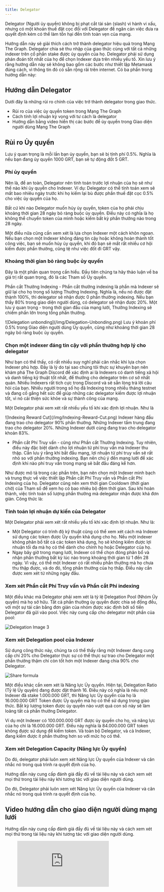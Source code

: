 ```yaml
---
title: Delegator
---
```


Delegator (Người ủy quyền) không bị phạt cắt tài sản (slash) vì hành vi xấu, nhưng có một khoản thuế đặt cọc đối với Delegator để ngăn cản việc đưa ra quyết định kém có thể làm tổn hại đến tính toàn vẹn của mạng.

Hướng dẫn này sẽ giải thích cách trở thành delegator hiệu quả trong Mạng The Graph. Delegator chia sẻ thu nhập của giao thức cùng với tất cả những indexer trên cổ phần stake được ủy quyền của họ. Delegator phải sử dụng phán đoán tốt nhất của họ để chọn Indexer dựa trên nhiều yếu tố. Xin lưu ý rằng hướng dẫn này sẽ không bao gồm các bước như thiết lập Metamask đúng cách, vì thông tin đó có sẵn rộng rãi trên internet. Có ba phần trong hướng dẫn này:

## Hướng dẫn Delegator

Dưới đây là những rủi ro chính của việc trở thành delegator trong giao thức.

- Rủi ro của việc ủy quyền token trong Mạng The Graph
- Cách tính lợi nhuận kỳ vọng với tư cách là delegator
- Hướng dẫn bằng video hiển thị các bước để ủy quyền trong Giao diện người dùng Mạng The Graph

## Rủi ro Ủy quyền

Lưu ý quan trọng là mỗi lần bạn ủy quyền, bạn sẽ bị tính phí 0.5%. Nghĩa là nếu bạn đang ủy quyền 1000 GRT, bạn sẽ tự động đốt 5 GRT.

### Phí ủy quyền

Nên là, để an toàn, Delegator nên tính toán trước lợi nhuận của họ sẽ như thế nào khi ủy quyền cho Indexer. Ví dụ: Delegator có thể tính toán xem sẽ mất bao nhiêu ngày trước khi họ kiếm lại bù được phần thuế đặt cọc 0.5% cho việc ủy quyền của họ.

Bất cứ khi nào Delegator muốn hủy ủy quyền, token của họ phải chịu khoảng thời gian 28 ngày bỏ ràng buộc ủy quyền. Điều này có nghĩa là họ không thể chuyển token của mình hoặc kiếm bất kỳ phần thưởng nào trong 28 ngày.

Một điều nữa cũng cần xem xét là lựa chọn Indexer một cách khôn ngoan. Nếu bạn chọn một Indexer không đáng tin cậy hoặc không hoàn thành tốt công việc, bạn sẽ muốn hủy ủy quyền, khi đó bạn sẽ mất rất nhiều cơ hội kiếm được phần thưởng, cũng tệ như việc đốt đi GRT vậy.

### Khoảng thời gian bỏ ràng buộc ủy quyền

Đây là một phần quan trọng cần hiểu. Đầu tiên chúng ta hãy thảo luận về ba giá trị rất quan trọng, đó là các Tham số Ủy quyền.

Phần cắt Thưởng Indexing - Phần cắt thưởng indexing là phần mà Indexer sẽ giữ lại cho họ trong số lượng Thưởng Indexing. Nghĩa là, nếu nó được đặt thành 100%, thì delegator sẽ nhận được 0 phần thưởng indexing. Nếu bạn thấy 80% trong giao diện người dùng, có delegator sẽ nhận được 20%. Một lưu ý quan trọng - trong thời gian đầu của mạng lưới, Thưởng Indexing sẽ chiếm phần lớn trong tổng phần thưởng.

<div sx={{ mx: 'auto', maxWidth: '400px' }}>
  ![Delegation unbonding](/img/Delegation-Unbonding.png) Lưu ý khoản phí 0.5% trong Giao diện người dùng Ủy quyền, cũng
  như khoảng thời gian 28 ngày bỏ ràng buộc ủy quyền.
</div>

### Chọn một indexer đáng tin cậy với phần thưởng hợp lý cho delegator

Như bạn có thể thấy, có rất nhiều suy nghĩ phải cân nhắc khi lựa chọn Indexer phù hợp. Đây là lý do tại sao chúng tôi thực sự khuyên bạn nên khám phá The Graph Discord để xác định ai là Indexers có danh tiếng xã hội và danh tiếng kỹ thuật tốt nhất, để thưởng cho delegator trên cơ sở nhất quán. Nhiều Indexers rất tích cực trong Discord và sẽ sẵn lòng trả lời câu hỏi của bạn. Nhiều người trong số họ đã Indexing trong nhiều tháng testnet và đang cố gắng hết sức để giúp những các delegator kiếm được lợi nhuận tốt, vì nó cải thiện sức khỏe và sự thành công của mạng.

Một Delegator phải xem xét rất nhiều yếu tố khi xác định lợi nhuận. Như là

<div sx={{ mx: 'auto', maxWidth: '700px' }}>
  ![Indexing Reward Cut](/img/Indexing-Reward-Cut.png) Indexer hàng đầu đang trao cho delegator 90% phần thưởng. Những
  Indexer tầm trung đang trao cho delegator 20%. Những Indexer dưới cùng đang trao cho delegator khoản 83%.
</div>

- Phần cắt Phí Truy vấn - cũng như Phần cắt Thưởng Indexing. Tuy nhiên, điều này đặc biệt dành cho lợi nhuận từ phí truy vấn mà Indexer thu thập. Cần lưu ý rằng khi bắt đầu mạng, lợi nhuận từ phí truy vấn sẽ rất nhỏ so với phần thưởng indexing. Bạn nên chú ý đến mạng lưới để xác định khi nào phí truy vấn trong mạng sẽ bắt đầu đáng kể hơn.

Như được mô tả trong các phần trên, bạn nên chọn một Indexer minh bạch và trung thực về việc thiết lập Phần cắt Phí Truy vấn và Phần cắt Phí Indexing của họ. Delegator cũng nên xem thời gian Cooldown (thời gian chờ) của Tham số để xem họ có bao nhiêu bộ đệm thời gian. Sau khi hoàn thành, việc tính toán số lượng phần thưởng mà delegator nhận được khá đơn giản. Công thức là:

### Tính toán lợi nhuận dự kiến của Delegator

Một Delegator phải xem xét rất nhiều yếu tố khi xác định lợi nhuận. Như là:

- Một Delegator có trình độ kỹ thuật cũng có thể xem xét cách mà Indexer sử dụng các token được Ủy quyền khả dụng cho họ. Nếu một indexer không phân bổ tất cả các token khả dụng, họ sẽ không kiếm được lợi nhuận tối đa mà họ có thể dành cho chính họ hoặc Delegator của họ.
- Ngay bây giờ trong mạng lưới, Indexer có thể chọn đóng phân bổ và nhận phần thưởng bất kỳ lúc nào trong khoảng thời gian từ 1 đến 28 ngày. Vì vậy, có thể một Indexer có rất nhiều phần thưởng mà họ chưa thu thập được, và do đó, tổng phần thưởng của họ thấp. Điều này cần được xem xét từ những ngày đầu.

### Xem xét Phần cắt Phí Truy vấn và Phần cắt Phí indexing

Một điều khác mà Delegator phải xem xét là tỷ lệ Delegation Pool (Nhóm Ủy quyền) mà họ sở hữu. Tất cả phần thưởng ủy quyền được chia sẻ đồng đều, với một sự tái cân bằng đơn giản của nhóm được xác định bởi số tiền Delegator đã gửi vào pool. Việc này cung cấp cho delegator một phần của pool:

![Delegation Image 3](/img/Delegation-Reward-Formula.png)

### Xem xét Delegation pool của Indexer

Sử dụng công thức này, chúng ta có thể thấy rằng một Indexer đang cung cấp chỉ 20% cho Delegator thực sự có thể thực sự trao cho Delegator một phần thưởng thậm chí còn tốt hơn một Indexer đang chia 90% cho Delegator.

![Share formula](/img/Share-Forumla.png)

Một điều khác cần xem xét là Năng lực Ủy quyền. Hiện tại, Delegation Ratio (Tỷ lệ Ủy quyền) đang được đặt thành 16. Điều này có nghĩa là nếu một Indexer đã stake 1.000.000 GRT, thì Năng lực Ủy quyền của họ là 16.000.000 GRT Token được Ủy quyền mà họ có thể sử dụng trong giao thức. Bất kỳ lượng token được ủy quyền nào vượt quá con số này sẽ làm loãng tất cả phần thưởng Delegator.

Ví dụ một Indexer có 100.000.000 GRT được ủy quyền cho họ, và năng lực của họ chỉ là 16.000.000 GRT. Điều này nghĩa là 84.000.000 GRT token không được sử dụng để kiếm token. Và toàn bộ Delegator, và cả Indexer, đang kiếm được ít phần thưởng hơn so với mức họ có thể.

### Xem xét Delegation Capacity (Năng lực Ủy quyền)

Do đó, delegator phải luôn xem xét Năng lực Ủy quyền của Indexer và cân nhắc nó trong quá trình ra quyết định của họ.

Hướng dẫn này cung cấp đánh giá đầy đủ về tài liệu này và cách xem xét mọi thứ trong tài liệu này khi tương tác với giao diện người dùng.

Do đó, Delegator phải luôn xem xét Năng lực Ủy quyền của Indexer và cân nhắc nó trong quá trình ra quyết định của họ.

## Video hướng dẫn cho giao diện người dùng mạng lưới

Hướng dẫn này cung cấp đánh giá đầy đủ về tài liệu này và cách xem xét mọi thứ trong tài liệu này khi tương tác với giao diện người dùng.

<figure className="video-container">
  <iframe
    className="video-iframe"
    src="https://www.youtube.com/embed/2G7S2gdURdc"
    title="YouTube video player"
    frameBorder="0"
    allowFullScreen
></iframe>
</figure>
